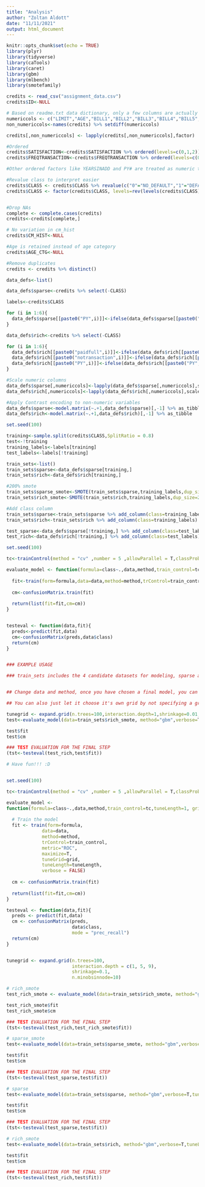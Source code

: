 ```yaml
---
title: "Analysis"
author: "Zoltan Aldott"
date: "11/11/2021"
output: html_document
---
```


```r
knitr::opts_chunk$set(echo = TRUE)
library(plyr)
library(tidyverse)
library(caTools)
library(caret)
library(gbm)
library(mlbench)
library(smotefamily)

```


```r
credits <- read_csv("assignment_data.csv")
credits$ID<-NULL

# Based on readme.txt data dictionary, only a few columns are actually numeric, so all but these columns are changed to factors
numericcols <- c("LIMIT","AGE","BILL1","BILL2","BILL3","BILL4","BILL5","BILL6","PYAMT1","PYAMT2","PYAMT3","PYAMT4","PYAMT5","PYAMT6","CREDITCRD","PY1","PY2","PY3","PY4","PY5","PY6","YEARSINADD")
non_numericcols<-names(credits) %>% setdiff(numericcols)

credits[,non_numericcols] <- lapply(credits[,non_numericcols],factor)

#Ordered
credits$SATISFACTION<-credits$SATISFACTION %>% ordered(levels=c(0,1,2))
credits$FREQTRANSACTION<-credits$FREQTRANSACTION %>% ordered(levels=c(0,1))

#Other ordered factors like YEARSINADD and PY# are treated as numeric to reduce model sizes

#Revalue class to interpret easier
credits$CLASS <- credits$CLASS %>% revalue(c("0"="NO_DEFAULT","1"="DEFAULT"))
credits$CLASS <- factor(credits$CLASS, levels=rev(levels(credits$CLASS)))


#Drop NAs
complete <- complete.cases(credits)
credits<-credits[complete,]

# No variation in cm_hist
credits$CM_HIST<-NULL

#Age is retained instead of age category
credits$AGE_CTG<-NULL

#Remove duplicates
credits <- credits %>% distinct()


```


```r
data_defs<-list()

data_defs$sparse<-credits %>% select(-CLASS)

labels<-credits$CLASS

for (i in 1:6){
  data_defs$sparse[[paste0("PY",i)]]<-ifelse(data_defs$sparse[[paste0("PY",i)]]<0,0,data_defs$sparse[[paste0("PY",i)]])
}

data_defs$rich<-credits %>% select(-CLASS)

for (i in 1:6){
  data_defs$rich[[paste0("paidfull",i)]]<-ifelse(data_defs$rich[[paste0("PY",i)]]==-1,1,0)
  data_defs$rich[[paste0("notransaction",i)]]<-ifelse(data_defs$rich[[paste0("PY",i)]]==-2,1,0)
  data_defs$rich[[paste0("PY",i)]]<-ifelse(data_defs$rich[[paste0("PY",i)]]<0,0,data_defs$rich[[paste0("PY",i)]])
}

#Scale numeric columns
data_defs$sparse[,numericcols]<-lapply(data_defs$sparse[,numericcols],scale) %>% lapply(`[`,c(1:nrow(data_defs$sparse)))
data_defs$rich[,numericcols]<-lapply(data_defs$rich[,numericcols],scale) %>% lapply(`[`,c(1:nrow(data_defs$rich)))

#Apply Contrast encoding to non-numeric variables
data_defs$sparse<-model.matrix(~.+1,data_defs$sparse)[,-1] %>% as_tibble
data_defs$rich<-model.matrix(~.+1,data_defs$rich)[,-1] %>% as_tibble
```





```r
set.seed(100)

training<-sample.split(credits$CLASS,SplitRatio = 0.8)
test<-!training
training_labels<-labels[training]
test_labels<-labels[!training]

train_sets<-list()
train_sets$sparse<-data_defs$sparse[training,]
train_sets$rich<-data_defs$rich[training,]

#200% smote
train_sets$sparse_smote<-SMOTE(train_sets$sparse,training_labels,dup_size=2)[1]$data
train_sets$rich_smote<-SMOTE(train_sets$rich,training_labels,dup_size=2)[1]$data

#Add class column
train_sets$sparse<-train_sets$sparse %>% add_column(class=training_labels)
train_sets$rich<-train_sets$rich %>% add_column(class=training_labels)

test_sparse<-data_defs$sparse[!training,] %>% add_column(class=test_labels)
test_rich<-data_defs$rich[!training,] %>% add_column(class=test_labels)
```


```r
set.seed(100)

tc<-trainControl(method = "cv" ,number = 5 ,allowParallel = T,classProbs = TRUE,summaryFunction = twoClassSummary)

evaluate_model <- function(formula=class~.,data,method,train_control=tc,tuneLength=1, grid=NULL, ...) {
  
  fit<-train(form=formula,data=data,method=method,trControl=train_control,metric="ROC",maximize=T,tuneGrid=grid,tuneLength=tuneLength,...)
  
  cm<-confusionMatrix.train(fit)
  
  return(list(fit=fit,cm=cm))
}


testeval <- function(data,fit){
  preds<-predict(fit,data)
  cm<-confusionMatrix(preds,data$class)
  return(cm)
}


### EXAMPLE USAGE

### train_sets includes the 4 candidate datasets for modeling, sparse and rich & oversampled versions. The above function automatically runs cross-validation to check sensitivity to sample selection. At the end during test evaluation, use test_sparse or test_rich for both the normal and the oversampled models


## Change data and method, once you have chosen a final model, you can do automated Hyperparameter tuning by increasing tuneLength. And possibly (but not necessarily) define a grid. You can define a grid to choose default parameters too.

## You can also just let it choose it's own grid by not specifying a grid at all. (Pass a NULL)

tunegrid <- expand.grid(n.trees=100,interaction.depth=1,shrinkage=0.01,n.minobsinnode=10)
test<-evaluate_model(data=train_sets$rich_smote, method="gbm",verbose=T,tuneLength=1,grid=tunegrid)

test$fit
test$cm

### TEST EVALUATION FOR THE FINAL STEP
(tst<-testeval(test_rich,test$fit))

# Have fun!!! :D



```


```r
set.seed(100)

tc<-trainControl(method = "cv" ,number = 5 ,allowParallel = T,classProbs = TRUE,summaryFunction = twoClassSummary)

evaluate_model <-
function(formula=class~.,data,method,train_control=tc,tuneLength=1, grid=NULL, ...) {
  
  # Train the model
  fit <- train(form=formula,
             data=data,
             method=method,
             trControl=train_control,
             metric="ROC",
             maximize=T,
             tuneGrid=grid,
             tuneLength=tuneLength,
             verbose = FALSE)
  
  cm <- confusionMatrix.train(fit)
  
  return(list(fit=fit,cm=cm))
}

testeval <- function(data,fit){
  preds <- predict(fit,data)
  cm <- confusionMatrix(preds,
                        data$class,
                        mode = "prec_recall")
  return(cm)
}


tunegrid <- expand.grid(n.trees=100,
                        interaction.depth = c(1, 5, 9),
                        shrinkage=0.1,
                        n.minobsinnode=10)

# rich_smote
test_rich_smote <- evaluate_model(data=train_sets$rich_smote, method="gbm",verbose=T,tuneLength=1,grid=tunegrid)

test_rich_smote$fit
test_rich_smote$cm

### TEST EVALUATION FOR THE FINAL STEP
(tst<-testeval(test_rich,test_rich_smote$fit))


```

```r
# sparse_smote
test<-evaluate_model(data=train_sets$sparse_smote, method="gbm",verbose=T,tuneLength=1,grid=tunegrid)

test$fit
test$cm

### TEST EVALUATION FOR THE FINAL STEP
(tst<-testeval(test_sparse,test$fit))
```

```r
# sparse
test<-evaluate_model(data=train_sets$sparse, method="gbm",verbose=T,tuneLength=1,grid=tunegrid)

test$fit
test$cm

### TEST EVALUATION FOR THE FINAL STEP
(tst<-testeval(test_sparse,test$fit))
```

```r
# rich_smote
test<-evaluate_model(data=train_sets$rich, method="gbm",verbose=T,tuneLength=1,grid=tunegrid)

test$fit
test$cm

### TEST EVALUATION FOR THE FINAL STEP
(tst<-testeval(test_rich,test$fit))
```